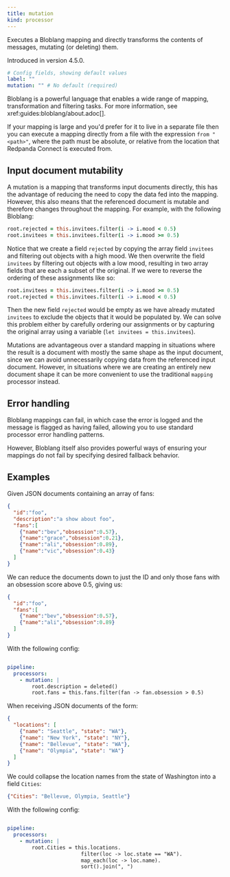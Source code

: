 ```yaml
---
title: mutation
kind: processor
---
```


Executes a Bloblang mapping and directly transforms the contents of messages, mutating (or deleting) them.

Introduced in version 4.5.0.

```yml
# Config fields, showing default values
label: ""
mutation: "" # No default (required)
```

Bloblang is a powerful language that enables a wide range of mapping, transformation and filtering tasks. For more information, see xref:guides:bloblang/about.adoc[].

If your mapping is large and you'd prefer for it to live in a separate file then you can execute a mapping directly from a file with the expression `from "<path>"`, where the path must be absolute, or relative from the location that Redpanda Connect is executed from.

## Input document mutability

A mutation is a mapping that transforms input documents directly, this has the advantage of reducing the need to copy the data fed into the mapping. However, this also means that the referenced document is mutable and therefore changes throughout the mapping. For example, with the following Bloblang:

```coffeescript
root.rejected = this.invitees.filter(i -> i.mood < 0.5)
root.invitees = this.invitees.filter(i -> i.mood >= 0.5)
```

Notice that we create a field `rejected` by copying the array field `invitees` and filtering out objects with a high mood. We then overwrite the field `invitees` by filtering out objects with a low mood, resulting in two array fields that are each a subset of the original. If we were to reverse the ordering of these assignments like so:

```coffeescript
root.invitees = this.invitees.filter(i -> i.mood >= 0.5)
root.rejected = this.invitees.filter(i -> i.mood < 0.5)
```

Then the new field `rejected` would be empty as we have already mutated `invitees` to exclude the objects that it would be populated by. We can solve this problem either by carefully ordering our assignments or by capturing the original array using a variable (`let invitees = this.invitees`).

Mutations are advantageous over a standard mapping in situations where the result is a document with mostly the same shape as the input document, since we can avoid unnecessarily copying data from the referenced input document. However, in situations where we are creating an entirely new document shape it can be more convenient to use the traditional `mapping` processor instead.

## Error handling

Bloblang mappings can fail, in which case the error is logged and the message is flagged as having failed, allowing you to use standard processor error handling patterns.

However, Bloblang itself also provides powerful ways of ensuring your mappings do not fail by specifying desired fallback behavior.
			

## Examples

<Tabs>
<TabItem label="Mapping">

Given JSON documents containing an array of fans:

```json
{
  "id":"foo",
  "description":"a show about foo",
  "fans":[
    {"name":"bev","obsession":0.57},
    {"name":"grace","obsession":0.21},
    {"name":"ali","obsession":0.89},
    {"name":"vic","obsession":0.43}
  ]
}
```

We can reduce the documents down to just the ID and only those fans with an obsession score above 0.5, giving us:

```json
{
  "id":"foo",
  "fans":[
    {"name":"bev","obsession":0.57},
    {"name":"ali","obsession":0.89}
  ]
}
```

With the following config:

```yaml

pipeline:
  processors:
    - mutation: |
        root.description = deleted()
        root.fans = this.fans.filter(fan -> fan.obsession > 0.5)

```

</TabItem>
<TabItem label="More Mapping">

When receiving JSON documents of the form:

```json
{
  "locations": [
    {"name": "Seattle", "state": "WA"},
    {"name": "New York", "state": "NY"},
    {"name": "Bellevue", "state": "WA"},
    {"name": "Olympia", "state": "WA"}
  ]
}
```

We could collapse the location names from the state of Washington into a field `Cities`:

```json
{"Cities": "Bellevue, Olympia, Seattle"}
```

With the following config:

```yaml

pipeline:
  processors:
    - mutation: |
        root.Cities = this.locations.
                        filter(loc -> loc.state == "WA").
                        map_each(loc -> loc.name).
                        sort().join(", ")

```

</TabItem>
</Tabs>


